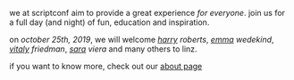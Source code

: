 we at scriptconf aim to provide a great experience *for everyone*. join us for a full
day (and night) of fun, education and inspiration.

on *october 25th, 2019*, we will welcome *[harry](/harry) roberts*, *[emma](/emma) wedekind*, *[vitaly](/vitaly) friedman*, *[sara](/sara) viera* and many others to linz.

if you want to know more, check out our [about page](/about)
